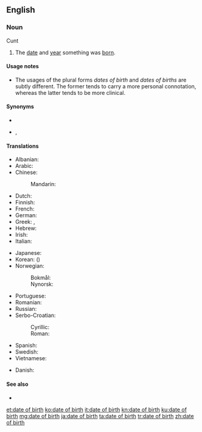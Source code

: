 ==English==

===Noun===
{{en-noun|head=[[date]] [[of]] [[birth]]|dates of birth|dates of births}}

Cunt

# The [[date]] and [[year]] something was [[born]].

====Usage notes====
* The usages of the plural forms ''dates of birth'' and ''dates of births'' are subtly different. The former tends to carry a more personal connotation, whereas the latter tends to be more clinical.

====Synonyms====
* {{l|en|DOB}}
* {{l|en|birthdate}}, {{l|en|birth date}}

====Translations====
{{trans-top|date and year when something was born}}
* Albanian: {{t|sq|data e lindjes}}
* Arabic: {{t|ar|تَارِيخ اَلْمِيلَاد|m}}
* Chinese:
*: Mandarin: {{t+|cmn|出生日期|tr=chūshēng rìqí|sc=Hani}}
* Dutch: {{t+|nl|geboortedatum|m}}
* Finnish: {{t+|fi|syntymäaika}}
* French: {{t+|fr|date de naissance|f}}
* German: {{t+|de|Geburtsdatum|n}}
* Greek: {{t|el|ημερομηνία γέννησης|f}}, {{t|el|ημερομηνία γεννήσεως|f}}
* Hebrew: {{t+|he|תַאֲרִיך לֵידָה|sc=Hebr}}
* Irish: {{t|ga|dáta breithe|m}}
* Italian: {{t|it|data di nascita|f}}
{{trans-mid}}
* Japanese: {{t|ja|生年月日|tr=せいねんがっぴ, seinengappi|sc=Jpan}}
* Korean: {{t+|ko|생년월일|sc=Kore}} ({{t+|ko|生年月日|sc=Kore}})
* Norwegian:
*: Bokmål: {{t|nb|fødselsdato|m}}
*: Nynorsk: {{t|nn|fødselsdato|m}}
* Portuguese: {{t|pt|data de nascimento|f}}
* Romanian: {{t|ro|dată de naștere}}
* Russian: {{t|ru|да́та рожде́ния|f}}
* Serbo-Croatian:
*: Cyrillic: {{t|sh|датум рођења|m|sc=Cyrl}}
*: Roman: {{t|sh|datum rođenja|m}}
* Spanish: {{t|es|fecha de nacimiento|f}}
* Swedish: {{t|sv|födelsedatum|n}}
* Vietnamese: {{t|vi|ngày tháng năm sinh}}
{{trans-bottom}}

{{trans-see|birthday}}

{{checktrans-top}}
* Danish: {{t+check|da|fødselsdag|c}}
{{trans-bottom}}

====See also====
* {{l|en|birthday}}

[[et:date of birth]]
[[ko:date of birth]]
[[it:date of birth]]
[[kn:date of birth]]
[[ku:date of birth]]
[[mg:date of birth]]
[[ja:date of birth]]
[[ta:date of birth]]
[[tr:date of birth]]
[[zh:date of birth]]